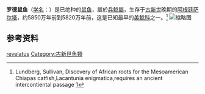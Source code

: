 
'''罗德鼠鱼'''（[[学名|学名]]：{{lang|la|''Corydoras revelatus''}}）是已绝种的[[鼠鱼|鼠鱼]]，屬於[[兵鯰屬|兵鯰屬]]，生存于[[古新世|古新世]]晚期的[[阿根廷|阿根廷]][[萨尔塔|萨尔塔]]，约5850万年前到5820万年前，这是已知最早的[[美鯰科|美鯰科]]之一。<ref>Lundberg, Sullivan, Discovery of African roots for the Mesoamerican Chiapas catfish,Lacantunia enigmatica,requires an ancient intercontiental passage [https://webspace.utexas.edu]{{dead link|date=2018年4月 |bot=InternetArchiveBot |fix-attempted=yes }}</ref>
[[File:Corydoras_revelatus.JPG|缩略图]]

==参考资料==
{{Reflist}}

[[Category:兵鯰屬|revelatus]]
[[Category:古新世魚類|Category:古新世魚類]]
